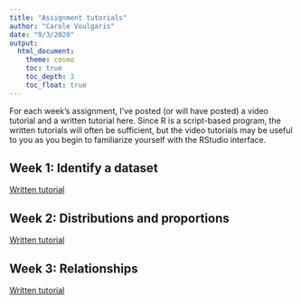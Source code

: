 ```yaml
---
title: "Assignment tutorials"
author: "Carole Voulgaris"
date: "9/3/2020"
output: 
  html_document:
    theme: cosmo
    toc: true
    toc_depth: 3
    toc_float: true
---
```


For each week's assignment, I've posted (or will have posted) a video tutorial and a written tutorial here. Since R is a script-based program, the written tutorials will often be sufficient, but the video tutorials may be useful to you as you begin to familiarize yourself with the RStudio interface.

## Week 1: Identify a dataset

[Written tutorial](https://gds-ses-5215.github.io/tutorials/Week1)

## Week 2: Distributions and proportions

[Written tutorial](https://gds-ses-5215.github.io/tutorials/Week2)

## Week 3: Relationships

[Written tutorial](https://gds-ses-5215.github.io/tutorials/Week3)